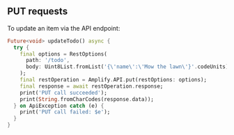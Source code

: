 ## PUT requests

To update an item via the API endpoint:

```dart
Future<void> updateTodo() async {
  try {
    final options = RestOptions(
      path: '/todo',
      body: Uint8List.fromList('{\'name\':\'Mow the lawn\'}'.codeUnits),
    );
    final restOperation = Amplify.API.put(restOptions: options);
    final response = await restOperation.response;
    print('PUT call succeeded');
    print(String.fromCharCodes(response.data));
  } on ApiException catch (e) {
    print('PUT call failed: $e');
  }
}
```

